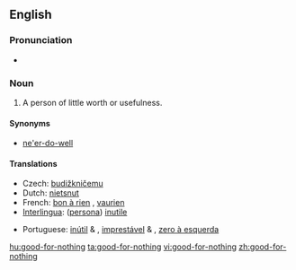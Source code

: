 ==English==

===Pronunciation===
* {{audio|en-us-good-for-nothing.ogg|Audio (US)}}

===Noun===
{{en-noun|sg=[[good]]-[[for]]-[[nothing]]}}

# A person of little worth or usefulness.

====Synonyms====
* [[ne'er-do-well]]

====Translations====
{{trans-top|A person of little worth or usefulness}}
* Czech: [[budižkničemu]] {{m}}
* Dutch: [[nietsnut]] {{m|f}}
* French: [[bon à rien]] {{m}}, [[vaurien]] {{m}}
* [[Interlingua]]: ([[persona]]) [[inutile]]
{{trans-mid}}
* Portuguese: [[inútil]] {{m}} & {{f}}, [[imprestável]] {{m}} & {{f}}, [[zero à esquerda]] {{m}}
{{trans-bottom}}

[[hu:good-for-nothing]]
[[ta:good-for-nothing]]
[[vi:good-for-nothing]]
[[zh:good-for-nothing]]